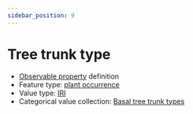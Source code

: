 ```yaml
---
sidebar_position: 9
---
```



# Tree trunk type

- [Observable property](/viewers/dawe-vocabs?uri=https://linked.data.gov.au/def/test/dawe-cv/3da2a8ca-c0a3-4761-8736-507255eeee68) definition
- Feature type: [plant occurrence](http://linked.data.gov.au/def/tern-cv/b311c0d3-4a1a-4932-a39c-f5cdc1afa611)
- Value type: [IRI](https://w3id.org/tern/ontologies/tern/IRI)
- Categorical value collection: [Basal tree trunk types](/viewers/dawe-vocabs?uri=https://linked.data.gov.au/def/test/dawe-cv/9282400b-56c3-49a9-bb82-87ef74914690)

<Example protocolModule="basal-area" observableProperty="https://linked.data.gov.au/def/test/dawe-cv/3da2a8ca-c0a3-4761-8736-507255eeee68" />
